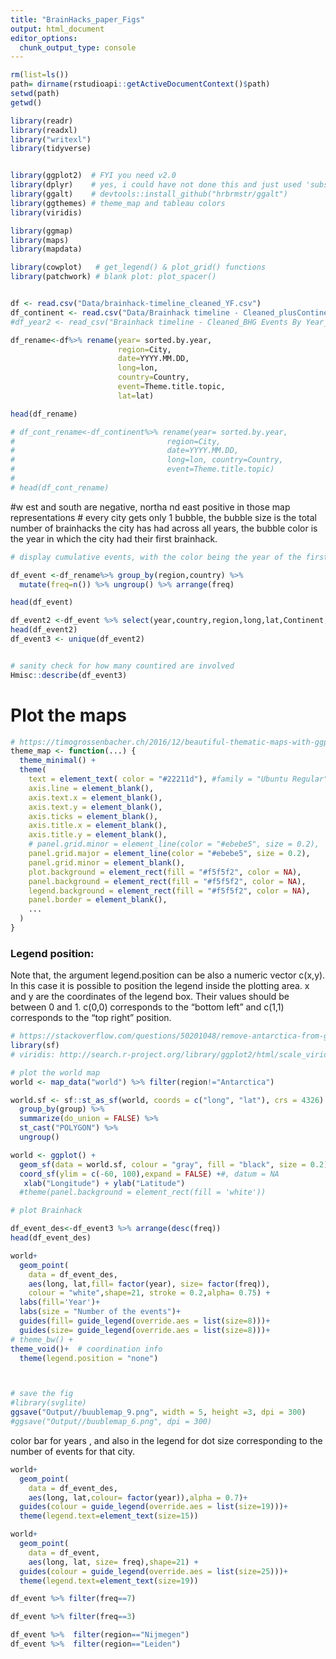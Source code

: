 ```yaml
---
title: "BrainHacks_paper_Figs"
output: html_document
editor_options: 
  chunk_output_type: console
---
```


```r
rm(list=ls())
path= dirname(rstudioapi::getActiveDocumentContext()$path)
setwd(path)
getwd()

library(readr)
library(readxl)
library("writexl")
library(tidyverse)


library(ggplot2)  # FYI you need v2.0
library(dplyr)    # yes, i could have not done this and just used 'subset' instead of 'filter'
library(ggalt)    # devtools::install_github("hrbrmstr/ggalt")
library(ggthemes) # theme_map and tableau colors
library(viridis)

library(ggmap)
library(maps)
library(mapdata)

library(cowplot)   # get_legend() & plot_grid() functions
library(patchwork) # blank plot: plot_spacer()



```

```r
df <- read.csv("Data/brainhack-timeline_cleaned_YF.csv")
df_continent <- read.csv("Data/Brainhack timeline - Cleaned_plusContinent.csv")
#df_year2 <- read_csv("Brainhack timeline - Cleaned_BHG Events By Year_withEmptySpacePlaceholderForSunburst.csv")
```


```r
df_rename<-df%>% rename(year= sorted.by.year,
                        region=City,
                        date=YYYY.MM.DD,
                        long=lon, 
                        country=Country,
                        event=Theme.title.topic,
                        lat=lat)

head(df_rename)

# df_cont_rename<-df_continent%>% rename(year= sorted.by.year,
#                                  region=City,
#                                  date=YYYY.MM.DD,
#                                  long=lon, country=Country,
#                                  event=Theme.title.topic)
# 
# head(df_cont_rename)

```

#w est and south are negative, northa nd east positive in those map representations 
# every city gets only 1 bubble, the bubble size is the total number of brainhacks the city has had across all years, the bubble color is the year in which the city had their first brainhack. 
```r
# display cumulative events, with the color being the year of the first event.

df_event <-df_rename%>% group_by(region,country) %>% 
  mutate(freq=n()) %>% ungroup() %>% arrange(freq)

head(df_event)

df_event2 <-df_event %>% select(year,country,region,long,lat,Continent,freq)
head(df_event2)
df_event3 <- unique(df_event2)


# sanity check for how many countired are involved
Hmisc::describe(df_event3)
```


# Plot the maps

```r
# https://timogrossenbacher.ch/2016/12/beautiful-thematic-maps-with-ggplot2-only/
theme_map <- function(...) {
  theme_minimal() +
  theme(
    text = element_text( color = "#22211d"), #family = "Ubuntu Regular",
    axis.line = element_blank(),
    axis.text.x = element_blank(),
    axis.text.y = element_blank(),
    axis.ticks = element_blank(),
    axis.title.x = element_blank(),
    axis.title.y = element_blank(),
    # panel.grid.minor = element_line(color = "#ebebe5", size = 0.2),
    panel.grid.major = element_line(color = "#ebebe5", size = 0.2),
    panel.grid.minor = element_blank(),
    plot.background = element_rect(fill = "#f5f5f2", color = NA), 
    panel.background = element_rect(fill = "#f5f5f2", color = NA), 
    legend.background = element_rect(fill = "#f5f5f2", color = NA),
    panel.border = element_blank(),
    ...
  )
}
```

### Legend position: 
Note that, the argument legend.position can be also a numeric vector c(x,y). In this case it is possible to position the legend inside the plotting area. x and y are the coordinates of the legend box. Their values should be between 0 and 1. c(0,0) corresponds to the “bottom left” and c(1,1) corresponds to the “top right” position.
```r
# https://stackoverflow.com/questions/50201048/remove-antarctica-from-gglpot2-map
library(sf)
# viridis: http://search.r-project.org/library/ggplot2/html/scale_viridis.html

# plot the world map 
world <- map_data("world") %>% filter(region!="Antarctica")

world.sf <- sf::st_as_sf(world, coords = c("long", "lat"), crs = 4326) %>% 
  group_by(group) %>% 
  summarize(do_union = FALSE) %>%
  st_cast("POLYGON") %>% 
  ungroup()

world <- ggplot() +
  geom_sf(data = world.sf, colour = "gray", fill = "black", size = 0.2) + 
  coord_sf(ylim = c(-60, 100),expand = FALSE) +#, datum = NA
   xlab("Longitude") + ylab("Latitude")
  #theme(panel.background = element_rect(fill = 'white'))

# plot Brainhack

df_event_des<-df_event3 %>% arrange(desc(freq))
head(df_event_des)

world+
  geom_point(
    data = df_event_des,
    aes(long, lat,fill= factor(year), size= factor(freq)),
    colour = "white",shape=21, stroke = 0.2,alpha= 0.75) + 
  labs(fill='Year')+
  labs(size = "Number of the events")+
  guides(fill= guide_legend(override.aes = list(size=8)))+
  guides(size= guide_legend(override.aes = list(size=8)))+
# theme_bw() + 
theme_void()+  # coordination info 
  theme(legend.position = "none")



# save the fig
#library(svglite)
ggsave("Output//buublemap_9.png", width = 5, height =3, dpi = 300)
#ggsave("Output//buublemap_6.png", dpi = 300)

```


color bar for years , and also in the legend for dot size corresponding to the number of events for that city.


```r
world+
  geom_point(
    data = df_event_des,
    aes(long, lat,colour= factor(year)),alpha = 0.7)+  
  guides(colour = guide_legend(override.aes = list(size=19)))+
  theme(legend.text=element_text(size=15))
```

```r
world+
  geom_point(
    data = df_event,
    aes(long, lat, size= freq),shape=21) +
  guides(colour = guide_legend(override.aes = list(size=25)))+
  theme(legend.text=element_text(size=19))

```


```r

df_event %>% filter(freq==7)

df_event %>% filter(freq==3)

df_event %>%  filter(region=="Nijmegen")
df_event %>%  filter(region=="Leiden")

```


